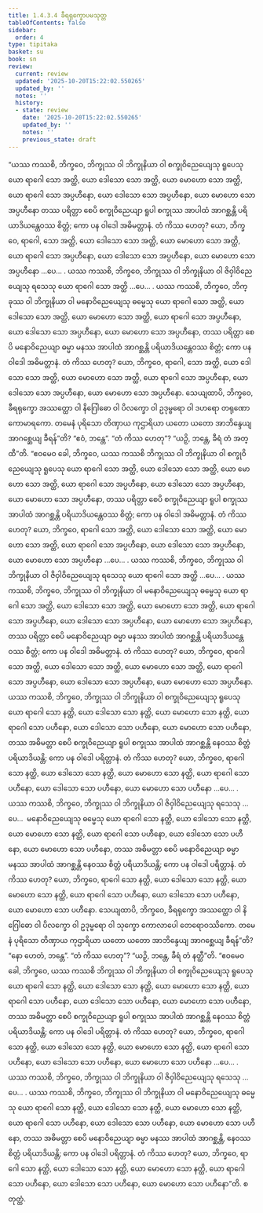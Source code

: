 ```yaml
---
title: 1.4.3.4 ခီရရုက္ခောပမသုတ္တ
tableOfContents: false
sidebar:
  order: 4
type: tipitaka
basket: su
book: sn
review:
  current: review
  updated: '2025-10-20T15:22:02.550265'
  updated_by: ''
  notes: ''
  history:
  - state: review
    date: '2025-10-20T15:22:02.550265'
    updated_by: ''
    notes: ''
    previous_state: draft
---
```



<DynamicBreadcrumb />


<ReviewStatus review={frontmatter.review} showDetails={true} />

<HypothesisAnnotation frontmatter={frontmatter} />

<Division number="231" book="sn" e="ch" v="18" p="313">

<Paragraph number="939" book="sn">
“ယဿ ကဿစိ, ဘိက္ခဝေ, ဘိက္ခုဿ ဝါ ဘိက္ခုနိယာ ဝါ စက္ခုဝိညေယျေသု ရူပေသု ယော ရာဂေါ သော အတ္ထိ, ယော ဒေါသော သော အတ္ထိ, ယော မောဟော သော အတ္ထိ, ယော ရာဂေါ သော အပ္ပဟီနော, ယော ဒေါသော သော အပ္ပဟီနော, ယော မောဟော သော အပ္ပဟီနော တဿ ပရိတ္တာ စေပိ စက္ခုဝိညေယျာ ရူပါ စက္ခုဿ အာပါထံ အာဂစ္ဆန္တိ ပရိယာဒိယန္တေဝဿ စိတ္တံ; ကော ပန ဝါဒေါ အဓိမတ္တာနံ. တံ ကိဿ ဟေတု? ယော, ဘိက္ခဝေ, ရာဂေါ, သော အတ္ထိ, ယော ဒေါသော သော အတ္ထိ, ယော မောဟော သော အတ္ထိ, ယော ရာဂေါ သော အပ္ပဟီနော, ယော ဒေါသော သော အပ္ပဟီနော, ယော မောဟော သော အပ္ပဟီနော …ပေ… .
</Paragraph>

<Paragraph number="940" book="sn">
ယဿ ကဿစိ, ဘိက္ခဝေ, ဘိက္ခုဿ ဝါ ဘိက္ခုနိယာ ဝါ ဇိဝှါဝိညေယျေသု ရသေသု ယော ရာဂေါ သော အတ္ထိ …ပေ… .
</Paragraph>

<Paragraph number="941" book="sn">
ယဿ ကဿစိ, ဘိက္ခဝေ, ဘိက္ခုဿ ဝါ ဘိက္ခုနိယာ ဝါ မနောဝိညေယျေသု ဓမ္မေသု ယော ရာဂေါ သော အတ္ထိ, ယော ဒေါသော သော အတ္ထိ, ယော မောဟော သော အတ္ထိ, ယော ရာဂေါ သော အပ္ပဟီနော, ယော ဒေါသော သော အပ္ပဟီနော, ယော မောဟော သော အပ္ပဟီနော, တဿ ပရိတ္တာ စေပိ မနောဝိညေယျာ ဓမ္မာ မနဿ အာပါထံ အာဂစ္ဆန္တိ ပရိယာဒိယန္တေဝဿ စိတ္တံ; ကော ပန ဝါဒေါ အဓိမတ္တာနံ. တံ ကိဿ ဟေတု? ယော, ဘိက္ခဝေ, ရာဂေါ, သော အတ္ထိ, ယော ဒေါသော သော အတ္ထိ, ယော မောဟော သော အတ္ထိ, ယော ရာဂေါ သော အပ္ပဟီနော, ယော ဒေါသော သော အပ္ပဟီနော, ယော မောဟော သော အပ္ပဟီနော.
</Paragraph>

<Paragraph number="942" book="sn">
သေယျထာပိ, ဘိက္ခဝေ, ခီရရုက္ခော အဿတ္ထော ဝါ နိဂြေါဓော ဝါ ပိလက္ခော ဝါ ဥဒုမ္ဗရော ဝါ ဒဟရော တရုဏော ကောမာရကော. တမေနံ ပုရိသော တိဏှာယ ကုဌာရိယာ ယတော ယတော အာဘိန္ဒေယျ အာဂစ္ဆေယျ ခီရန်”တိ? “ဧဝံ, ဘန္တေ”. “တံ ကိဿ ဟေတု”? “ယဉှိ, ဘန္တေ, ခီရံ တံ အတ္ထီ”တိ.
</Paragraph>

<Paragraph number="943" book="sn">
“ဧဝမေဝ ခေါ, ဘိက္ခဝေ, ယဿ ကဿစိ ဘိက္ခုဿ ဝါ ဘိက္ခုနိယာ ဝါ စက္ခုဝိညေယျေသု ရူပေသု ယော ရာဂေါ သော အတ္ထိ, ယော ဒေါသော သော အတ္ထိ, ယော မောဟော သော အတ္ထိ, ယော ရာဂေါ သော အပ္ပဟီနော, ယော ဒေါသော သော အပ္ပဟီနော, ယော မောဟော သော အပ္ပဟီနော, တဿ ပရိတ္တာ စေပိ စက္ခုဝိညေယျာ ရူပါ စက္ခုဿ အာပါထံ အာဂစ္ဆန္တိ ပရိယာဒိယန္တေဝဿ စိတ္တံ; ကော ပန ဝါဒေါ အဓိမတ္တာနံ. တံ ကိဿ ဟေတု? ယော, ဘိက္ခဝေ, ရာဂေါ သော အတ္ထိ, ယော ဒေါသော သော အတ္ထိ, ယော မောဟော သော အတ္ထိ, ယော ရာဂေါ သော အပ္ပဟီနော, ယော ဒေါသော သော အပ္ပဟီနော, ယော မောဟော သော အပ္ပဟီနော …ပေ… .
</Paragraph>

<Paragraph number="944" book="sn">
ယဿ ကဿစိ, ဘိက္ခဝေ, ဘိက္ခုဿ ဝါ ဘိက္ခုနိယာ ဝါ ဇိဝှါဝိညေယျေသု ရသေသု ယော ရာဂေါ သော အတ္ထိ …ပေ… .
</Paragraph>

<Paragraph number="945" book="sn">
ယဿ ကဿစိ, ဘိက္ခဝေ, ဘိက္ခုဿ ဝါ ဘိက္ခုနိယာ ဝါ မနောဝိညေယျေသု ဓမ္မေသု ယော ရာဂေါ သော အတ္ထိ, ယော ဒေါသော သော အတ္ထိ, ယော မောဟော သော အတ္ထိ, ယော ရာဂေါ သော အပ္ပဟီနော, ယော ဒေါသော သော အပ္ပဟီနော, ယော မောဟော သော အပ္ပဟီနော, တဿ ပရိတ္တာ စေပိ မနောဝိညေယျာ ဓမ္မာ မနဿ အာပါထံ အာဂစ္ဆန္တိ ပရိယာဒိယန္တေဝဿ စိတ္တံ; ကော ပန ဝါဒေါ အဓိမတ္တာနံ. တံ ကိဿ ဟေတု? ယော, ဘိက္ခဝေ, ရာဂေါ သော အတ္ထိ, ယော ဒေါသော သော အတ္ထိ, ယော မောဟော သော အတ္ထိ, ယော ရာဂေါ သော အပ္ပဟီနော, ယော ဒေါသော သော အပ္ပဟီနော, ယော မောဟော သော အပ္ပဟီနော.
</Paragraph>

<Paragraph number="946" book="sn">
ယဿ ကဿစိ, ဘိက္ခဝေ, ဘိက္ခုဿ ဝါ ဘိက္ခုနိယာ ဝါ စက္ခုဝိညေယျေသု ရူပေသု ယော ရာဂေါ သော နတ္ထိ, ယော ဒေါသော သော နတ္ထိ, ယော မောဟော သော နတ္ထိ, ယော ရာဂေါ သော ပဟီနော, ယော ဒေါသော သော ပဟီနော, ယော မောဟော သော ပဟီနော, တဿ အဓိမတ္တာ စေပိ စက္ခုဝိညေယျာ ရူပါ စက္ခုဿ အာပါထံ အာဂစ္ဆန္တိ နေဝဿ စိတ္တံ ပရိယာဒိယန္တိ; ကော ပန ဝါဒေါ ပရိတ္တာနံ. တံ ကိဿ ဟေတု? ယော, ဘိက္ခဝေ, ရာဂေါ သော နတ္ထိ, ယော ဒေါသော သော နတ္ထိ, ယော မောဟော သော နတ္ထိ, ယော ရာဂေါ သော ပဟီနော, ယော ဒေါသော သော ပဟီနော, ယော မောဟော သော ပဟီနော …ပေ… .
</Paragraph>

<Paragraph number="947" book="sn">
ယဿ ကဿစိ, ဘိက္ခဝေ, ဘိက္ခုဿ ဝါ ဘိက္ခုနိယာ ဝါ ဇိဝှါဝိညေယျေသု ရသေသု …ပေ…  မနောဝိညေယျေသု ဓမ္မေသု ယော ရာဂေါ သော နတ္ထိ, ယော ဒေါသော သော နတ္ထိ, ယော မောဟော သော နတ္ထိ, ယော ရာဂေါ သော ပဟီနော, ယော ဒေါသော သော ပဟီနော, ယော မောဟော သော ပဟီနော, တဿ အဓိမတ္တာ စေပိ မနောဝိညေယျာ ဓမ္မာ မနဿ အာပါထံ အာဂစ္ဆန္တိ နေဝဿ စိတ္တံ ပရိယာဒိယန္တိ; ကော ပန ဝါဒေါ ပရိတ္တာနံ. တံ ကိဿ ဟေတု? ယော, ဘိက္ခဝေ, ရာဂေါ သော နတ္ထိ, ယော ဒေါသော သော နတ္ထိ, ယော မောဟော သော နတ္ထိ, ယော ရာဂေါ သော ပဟီနော, ယော ဒေါသော သော ပဟီနော, ယော မောဟော သော ပဟီနော. သေယျထာပိ, ဘိက္ခဝေ, ခီရရုက္ခော အဿတ္ထော ဝါ နိဂြေါဓော ဝါ ပိလက္ခော ဝါ ဥဒုမ္ဗရော ဝါ သုက္ခော ကောလာပေါ တေရောဝဿိကော. တမေနံ ပုရိသော တိဏှာယ ကုဌာရိယာ ယတော ယတော အာဘိန္ဒေယျ အာဂစ္ဆေယျ ခီရန်”တိ? “နော ဟေတံ, ဘန္တေ”. “တံ ကိဿ ဟေတု”? “ယဉှိ, ဘန္တေ, ခီရံ တံ နတ္ထီ”တိ.
</Paragraph>

<Paragraph number="948" book="sn">
“ဧဝမေဝ ခေါ, ဘိက္ခဝေ, ယဿ ကဿစိ ဘိက္ခုဿ ဝါ ဘိက္ခုနိယာ ဝါ စက္ခုဝိညေယျေသု ရူပေသု ယော ရာဂေါ သော နတ္ထိ, ယော ဒေါသော သော နတ္ထိ, ယော မောဟော သော နတ္ထိ, ယော ရာဂေါ သော ပဟီနော, ယော ဒေါသော သော ပဟီနော, ယော မောဟော သော ပဟီနော, တဿ အဓိမတ္တာ စေပိ စက္ခုဝိညေယျာ ရူပါ စက္ခုဿ အာပါထံ အာဂစ္ဆန္တိ နေဝဿ စိတ္တံ ပရိယာဒိယန္တိ; ကော ပန ဝါဒေါ ပရိတ္တာနံ. တံ ကိဿ ဟေတု? ယော, ဘိက္ခဝေ, ရာဂေါ သော နတ္ထိ, ယော ဒေါသော သော နတ္ထိ, ယော မောဟော သော နတ္ထိ, ယော ရာဂေါ သော ပဟီနော, ယော ဒေါသော သော ပဟီနော, ယော မောဟော သော ပဟီနော …ပေ… .
</Paragraph>

<Paragraph number="949" book="sn">
ယဿ ကဿစိ, ဘိက္ခဝေ, ဘိက္ခုဿ ဝါ ဘိက္ခုနိယာ ဝါ ဇိဝှါဝိညေယျေသု ရသေသု …ပေ… .
</Paragraph>

<Paragraph number="950" book="sn">
ယဿ ကဿစိ, ဘိက္ခဝေ, ဘိက္ခုဿ ဝါ ဘိက္ခုနိယာ ဝါ မနောဝိညေယျေသု ဓမ္မေသု ယော ရာဂေါ သော နတ္ထိ, ယော ဒေါသော သော နတ္ထိ, ယော မောဟော သော နတ္ထိ, ယော ရာဂေါ သော ပဟီနော, ယော ဒေါသော သော ပဟီနော, ယော မောဟော သော ပဟီနော, တဿ အဓိမတ္တာ စေပိ မနောဝိညေယျာ ဓမ္မာ မနဿ အာပါထံ အာဂစ္ဆန္တိ, နေဝဿ စိတ္တံ ပရိယာဒိယန္တိ; ကော ပန ဝါဒေါ ပရိတ္တာနံ. တံ ကိဿ ဟေတု? ယော, ဘိက္ခဝေ, ရာဂေါ သော နတ္ထိ, ယော ဒေါသော သော နတ္ထိ, ယော မောဟော သော နတ္ထိ, ယော ရာဂေါ သော ပဟီနော, ယော ဒေါသော သော ပဟီနော, ယော မောဟော သော ပဟီနော”တိ.

</Paragraph>
</Division>

<Paragraph number="951" type="center" book="sn">
စတုတ္ထံ.
</Paragraph>